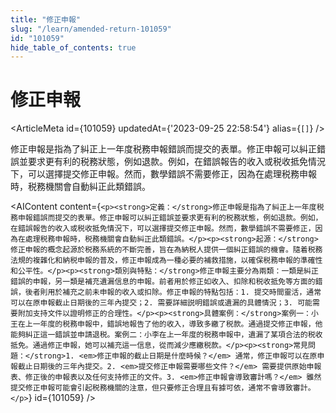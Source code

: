 ```yaml
---
title: "修正申報"
slug: "/learn/amended-return-101059"
id: "101059"
hide_table_of_contents: true
---
```



# 修正申報

<ArticleMeta id={101059} updatedAt={'2023-09-25 22:58:54'} alias={`[]`} />
<div className='border-solid border-b border-t-0 my-4 border-[var(--ifm-color-gray-300)]' />

修正申報是指為了糾正上一年度税務申報錯誤而提交的表單。修正申報可以糾正錯誤並要求更有利的税務狀態，例如退款。例如，在錯誤報告的收入或税收抵免情況下，可以選擇提交修正申報。然而，數學錯誤不需要修正，因為在處理税務申報時，税務機關會自動糾正此類錯誤。

<AIContent content={`<p><strong>定義：</strong>修正申報是指為了糾正上一年度税務申報錯誤而提交的表單。修正申報可以糾正錯誤並要求更有利的税務狀態，例如退款。例如，在錯誤報告的收入或税收抵免情況下，可以選擇提交修正申報。然而，數學錯誤不需要修正，因為在處理税務申報時，税務機關會自動糾正此類錯誤。</p><p><strong>起源：</strong>修正申報的概念起源於税務系統的不斷完善，旨在為納税人提供一個糾正錯誤的機會。隨着税務法規的複雜化和納税申報的普及，修正申報成為一種必要的補救措施，以確保税務申報的準確性和公平性。</p><p><strong>類別與特點：</strong>修正申報主要分為兩類：一類是糾正錯誤的申報，另一類是補充遺漏信息的申報。前者用於修正如收入、扣除和税收抵免等方面的錯誤，後者則用於補充之前未申報的收入或扣除。修正申報的特點包括：1. 提交時間靈活，通常可以在原申報截止日期後的三年內提交；2. 需要詳細説明錯誤或遺漏的具體情況；3. 可能需要附加支持文件以證明修正的合理性。</p><p><strong>具體案例：</strong>案例一：小王在上一年度的税務申報中，錯誤地報告了他的收入，導致多繳了税款。通過提交修正申報，他能夠糾正這一錯誤並申請退税。案例二：小李在上一年度的税務申報中，遺漏了某項合法的税收抵免。通過修正申報，她可以補充這一信息，從而減少應繳税款。</p><p><strong>常見問題：</strong>1. <em>修正申報的截止日期是什麼時候？</em> 通常，修正申報可以在原申報截止日期後的三年內提交。2. <em>提交修正申報需要哪些文件？</em> 需要提供原始申報表、修正後的申報表以及任何支持修正的文件。3. <em>修正申報會導致審計嗎？</em> 雖然提交修正申報可能會引起税務機關的注意，但只要修正合理且有據可依，通常不會導致審計。</p>`} id={101059} />
